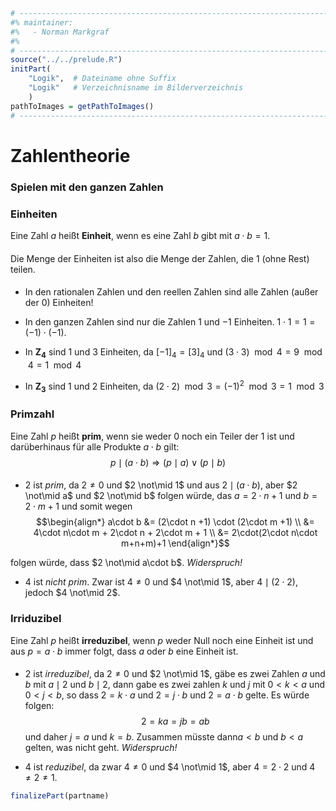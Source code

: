 ```r
# ---------------------------------------------------------------------------
#% maintainer:
#%   - Norman Markgraf
#%
# ---------------------------------------------------------------------------
source("../../prelude.R")
initPart(
    "Logik",  # Dateiname ohne Suffix
    "Logik"   # Verzeichnisname im Bilderverzeichnis 
    )
pathToImages = getPathToImages()
# ---------------------------------------------------------------------------

```

# Zahlentheorie

### Spielen mit den ganzen Zahlen

### Einheiten

Eine Zahl $a$ heißt **Einheit**, wenn es eine Zahl $b$ gibt mit $a\cdot b = 1$. 

#### {.remark}
Die Menge der Einheiten ist also die Menge der Zahlen, die $1$ (ohne Rest) teilen.

#### {.example}

- In den rationalen Zahlen und den reellen Zahlen sind alle Zahlen (außer der 0) Einheiten!

- In den ganzen Zahlen sind nur die Zahlen $1$ und $-1$ Einheiten. $1 \cdot 1 = 1 = (-1) \cdot (-1)$.

- In $\mathbf{Z_4}$ sind $1$ und $3$ Einheiten, da $[-1]_4 = [3]_4$ und $(3 \cdot 3) \mod 4 = 9\mod 4 = 1 \mod 4$

- In $\mathbf{Z_3}$ sind $1$ und $2$ Einheiten, da $(2\cdot 2) \mod 3 = (-1)^2 \mod 3 =  1 \mod 3$


### Primzahl

Eine Zahl $p$ heißt **prim**, wenn sie weder 0 noch ein Teiler der 1 ist und darüberhinaus für alle Produkte $a\cdot b$ gilt:
$$p \mid (a \cdot b) \Rightarrow (p \mid a )\vee (p \mid b)$$

#### {.example}
- $2$ ist *prim*, da $2\neq 0$ und $2 \not\mid 1$ und aus $2 \mid (a\cdot b)$, aber $2 \not\mid a$ und $2 \not\mid b$ folgen würde, das $a=2\cdot n +1$ und $b=2\cdot m +1$ und somit wegen
$$\begin{align*}
a\cdot b &= (2\cdot n +1) \cdot (2\cdot m +1) \\
         &= 4\cdot n\cdot m + 2\cdot n + 2\cdot m + 1 \\
         &= 2\cdot(2\cdot n\cdot m+n+m)+1
\end{align*}$$ 

folgen würde, dass $2 \not\mid a\cdot b$. *Widerspruch!*

- $4$ ist *nicht prim*. Zwar ist $4 \neq 0$ und $4 \not\mid 1$, aber $4 \mid (2 \cdot 2)$, jedoch $4 \not\mid 2$.

### Irriduzibel

Eine Zahl $p$ heißt **irreduzibel**, wenn $p$ weder Null noch eine Einheit ist und aus $p=a\cdot b$ immer folgt, dass $a$ oder $b$ eine Einheit ist.

#### {.example}

- $2$ ist *irreduzibel*, da $2 \neq 0$ und $2 \not\mid 1$, gäbe es zwei Zahlen $a$ und $b$ mit $a \mid 2$ und $b \mid 2$, dann gabe es zwei zahlen $k$ und $j$ mit $0 < k < a$ und  $0 < j < b$, so dass $2 = k\cdot a$ und $2=j \cdot b$ und $2 = a \cdot b$ gelte.
Es würde folgen:
$$2 = k a = j b = a b$$
und daher $j = a$ und $k = b$. Zusammen müsste dann$a < b$ und $b < a$ gelten, was nicht geht. *Widerspruch!*

- $4$ ist *reduzibel*, da zwar $4 \neq 0$ und $4 \not\mid 1$, aber $4 = 2 \cdot 2$ und $4 \neq 2\neq 1$. 

```r
finalizePart(partname)
```